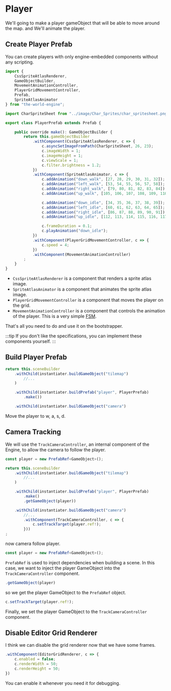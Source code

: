 
# Player

We'll going to make a player gameObject that will be able to move around the map. and We'll animate the player.

## Create Player Prefab

You can create players with only engine-embedded components without any scripting.

```typescript title="src/asset/prefab/PlayerPrefab.ts"
import {
    CssSpriteAtlasRenderer,
    GameObjectBuilder,
    MovementAnimationController,
    PlayerGridMovementController,
    Prefab,
    SpriteAtlasAnimator
} from "the-world-engine";

import CharSpriteSheet from "../image/Char_Sprites/char_spritesheet.png";

export class PlayerPrefab extends Prefab {

    public override make(): GameObjectBuilder {
        return this.gameObjectBuilder
            .withComponent(CssSpriteAtlasRenderer, c => {
                c.asyncSetImageFromPath(CharSpriteSheet, 26, 23);
                c.imageWidth = 1;
                c.imageHeight = 1;
                c.viewScale = 1;
                c.filter.brightness = 1.2;
            })
            .withComponent(SpriteAtlasAnimator, c => {
                c.addAnimation("down_walk", [27, 28, 29, 30, 31, 32]);
                c.addAnimation("left_walk", [53, 54, 55, 56, 57, 58]);
                c.addAnimation("right_walk", [79, 80, 81, 82, 83, 84]);
                c.addAnimation("up_walk", [105, 106, 107, 108, 109, 110]);

                c.addAnimation("down_idle", [34, 35, 36, 37, 38, 39]);
                c.addAnimation("left_idle", [60, 61, 62, 63, 64, 65]);
                c.addAnimation("right_idle", [86, 87, 88, 89, 90, 91]);
                c.addAnimation("up_idle", [112, 113, 114, 115, 116, 117]);

                c.frameDuration = 0.1;
                c.playAnimation("down_idle");
            })
            .withComponent(PlayerGridMovementController, c => {
                c.speed = 4;
            })
            .withComponent(MovementAnimationController)
        ;
    }
}
```

- `CssSpriteAtlasRenderer` is a component that renders a sprite atlas image.
- `SpriteAtlasAnimator` is a component that animates the sprite atlas image.
- `PlayerGridMovementController` is a component that moves the player on the grid.
- `MovementAnimationController` is a component that controls the animation of the player. This is a very simple [FSM](https://en.wikipedia.org/wiki/Finite-state_machine).

That's all you need to do and use it on the bootstrapper.

:::tip
If you don't like the specifications, you can implement these components yourself.
:::

## Build Player Prefab

```typescript title="src/asset/Bootstrapper.ts"
return this.sceneBuilder
    .withChild(instantiater.buildGameObject("tilemap")
        //...    
    )

    .withChild(instantiater.buildPrefab("player", PlayerPrefab)
        .make())

    .withChild(instantiater.buildGameObject("camera")
```

<DocumentGame bootstrapper={Bootstrapper} allowScroll />

Move the player to w, a, s, d.

## Camera Tracking

We will use the `TrackCameraController`, an internal component of the Engine, to allow the camera to follow the player.

```typescript title="src/asset/Bootstrapper.ts"
const player = new PrefabRef<GameObject>();

return this.sceneBuilder
    .withChild(instantiater.buildGameObject("tilemap")
        //...    
    )

    .withChild(instantiater.buildPrefab("player", PlayerPrefab)
        .make()
        .getGameObject(player))

    .withChild(instantiater.buildGameObject("camera")
        //...
        .withComponent(TrackCameraController, c => {
            c.setTrackTarget(player.ref!);
        }))
;
```

<DocumentGame bootstrapper={Bootstrapper2} allowScroll />

now camera follow player.

```typescript
const player = new PrefabRef<GameObject>();
```

`PrefabRef` is used to inject dependencies when building a scene.
In this case, we want to inject the player GameObject into the `TrackCameraController` component.

```typescript
.getGameObject(player)
```

so we get the player GameObject to the `PrefabRef` object.

```typescript
c.setTrackTarget(player.ref!);
```

Finally, we set the player GameObject to the `TrackCameraController` component.

## Disable Editor Grid Renderer

I think we can disable the grid renderer now that we have some frames.

```typescript title="src/asset/Bootstrapper.ts"
.withComponent(EditorGridRenderer, c => {
    c.enabled = false;
    c.renderWidth = 50;
    c.renderHeight = 50;
})
```

You can enable it whenever you need it for debugging.
